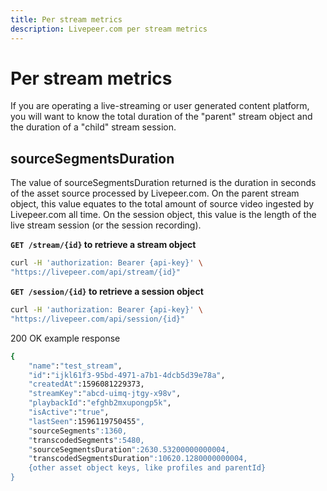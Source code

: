 ```yaml
---
title: Per stream metrics
description: Livepeer.com per stream metrics
---
```


# Per stream metrics

If you are operating a live-streaming or user generated content platform, you
will want to know the total duration of the "parent" stream object and the
duration of a "child" stream session.

## sourceSegmentsDuration

The value of sourceSegmentsDuration returned is the duration in seconds of the
asset source processed by Livepeer.com. On the parent stream object, this value
equates to the total amount of source video ingested by Livepeer.com all time.
On the session object, this value is the length of the live stream session (or
the session recording).

**`GET /stream/{id}` to retrieve a stream object**

```bash
curl -H 'authorization: Bearer {api-key}' \
"https://livepeer.com/api/stream/{id}"
```

**`GET /session/{id}` to retrieve a session object**

```bash
curl -H 'authorization: Bearer {api-key}' \
"https://livepeer.com/api/session/{id}"
```

200 OK example response

```bash
{
    "name":"test_stream",
    "id":"ijkl61f3-95bd-4971-a7b1-4dcb5d39e78a",
    "createdAt":1596081229373,
    "streamKey":"abcd-uimq-jtgy-x98v",
    "playbackId":"efghb2mxupongp5k",
    "isActive":"true",
    "lastSeen":1596119750455",
    "sourceSegments":1360,
    "transcodedSegments":5480,
    "sourceSegmentsDuration":2630.53200000000004,
    "transcodedSegmentsDuration":10620.1280000000004,
    {other asset object keys, like profiles and parentId}
}
```
